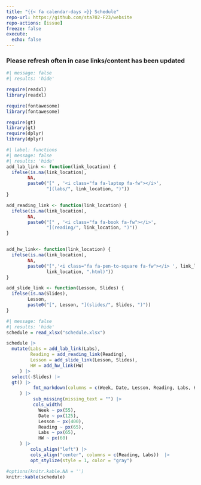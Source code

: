```yaml
---
title: "{{< fa calendar-days >}} Schedule"
repo-url: https://github.com/sta702-F23/website
repo-actions: [issue]
freeze: false
execute: 
  echo: false
---
```


### Please refresh often in case links/content has been updated

```r
#| message: false
#| results: 'hide'

require(readxl)
library(readxl)

require(fontawesome)
library(fontawesome)

require(gt)
library(gt)
require(dplyr)
library(dplyr)
```

```r
#| label: functions
#| message: false
#| results: 'hide'
add_lab_link <- function(link_location) {
  ifelse(is.na(link_location), 
        NA, 
        paste0("[" , '<i class="fa fa-laptop fa-fw"></i>', 
               "](labs/", link_location, ")"))
}

add_reading_link <- function(link_location) {
  ifelse(is.na(link_location), 
        NA, 
        paste0("[" , '<i class="fa fa-book fa-fw"></i>', 
               "](reading/", link_location, ")"))
}


add_hw_link<- function(link_location) {
  ifelse(is.na(link_location), 
        NA, 
        paste0("[",'<i class="fa fa-pen-to-square fa-fw"></i> ', link_location, "](hw/", 
               link_location, ".html)"))
}

add_slide_link <- function(Lesson, Slides) {
  ifelse(is.na(Slides), 
        Lesson, 
        paste0("[", Lesson, "](slides/", Slides, ")"))
}
```




```r
#| message: false
#| results: 'hide'
schedule = read_xlsx("schedule.xlsx")
```


```r
schedule |> 
  mutate(Labs = add_lab_link(Labs),
         Reading = add_reading_link(Reading),
         Lesson = add_slide_link(Lesson, Slides),
         HW = add_hw_link(HW)
     ) |> 
  select(-Slides) |>
  gt() |>
          fmt_markdown(columns = c(Week, Date, Lesson, Reading, Labs, HW)
     ) |>
          sub_missing(missing_text = "") |>
          cols_width(
            Week ~ px(55),
            Date ~ px(125),
            Lesson ~ px(400),
            Reading ~ px(65),
            Labs ~ px(65),
            HW ~ px(60)
     ) |>
         cols_align("left") |>
         cols_align("center", columns = c(Reading, Labs))  |>  
         opt_stylize(style = 1, color = "gray")
```



```r
#options(knitr.kable.NA = '')
knitr::kable(schedule)

```


